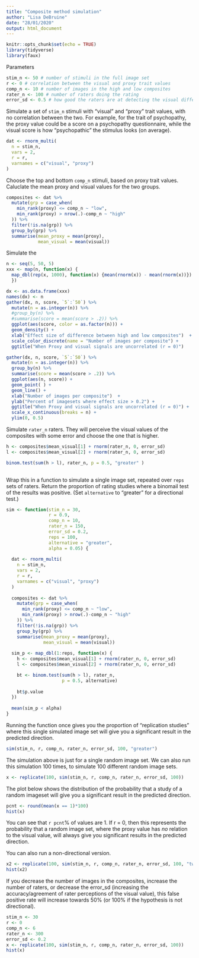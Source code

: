 ```yaml
---
title: "Composite method simulation"
author: "Lisa DeBruine"
date: "28/01/2020"
output: html_document
---
```


```r
knitr::opts_chunk$set(echo = TRUE)
library(tidyverse)
library(faux)
```

Parameters

```r
stim_n <- 50 # number of stimuli in the full image set
r <- 0 # correlation between the visual and proxy trait values
comp_n <- 10 # number of images in the high and low composites
rater_n <- 100 # number of raters doing the rating
error_sd <- 0.5 # how good the raters are at detecting the visual difference. 0 would be perfect perception
```


Simulate a set of `stim_n` stimuli with "visual" and "proxy" trait values, with no correlation between the two. For example, for the trait of psychopathy, the proxy value could be a score on a psychopathy questionnaire, while the visual score is how "psychopathic" the stimulus looks (on average).

```r

dat <- rnorm_multi(
  n = stim_n, 
  vars = 2, 
  r = r, 
  varnames = c("visual", "proxy")
)
```

Choose the top and bottom `comp_n` stimuli, based on proxy trait values. Caluclate the mean proxy and visual values for the two groups.

```r

composites <- dat %>%
  mutate(grp = case_when(
    min_rank(proxy) <= comp_n ~ "low",
    min_rank(proxy) > nrow(.)-comp_n ~ "high"
  )) %>%
  filter(!is.na(grp)) %>%
  group_by(grp) %>%
  summarise(mean_proxy = mean(proxy),
            mean_visual = mean(visual))

```


Simulate the 

```r
n <- seq(5, 50, 5)
xxx <- map(n, function(x) {
  map_dbl(rep(x, 1000), function(x) {mean(rnorm(x)) - mean(rnorm(x))})
  })

dx <- as.data.frame(xxx)
names(dx) <- n
gather(dx, n, score, `5`:`50`) %>%
  mutate(n = as.integer(n)) %>%
  #group_by(n) %>%
  #summarise(score = mean(score > .2)) %>%
  ggplot(aes(score, color = as.factor(n))) +
  geom_density() +
  xlab("Effect size of difference between high and low composites")  +
  scale_color_discrete(name = "Number of images per composite") +
  ggtitle("When Proxy and visual signals are uncorrelated (r = 0)")
```

```r
gather(dx, n, score, `5`:`50`) %>%
  mutate(n = as.integer(n)) %>%
  group_by(n) %>%
  summarise(score = mean(score > .2)) %>%
  ggplot(aes(n, score)) +
  geom_point( ) +
  geom_line() +
  xlab("Number of images per composite")  +
  ylab("Percent of imagesets where effect size > 0.2") +
  ggtitle("When Proxy and visual signals are uncorrelated (r = 0)") +
  scale_x_continuous(breaks = n) +
  ylim(0, 0.5)
```


Simulate `rater_n` raters. They will perceive the visual values of the composites with some error and choose the one that is higher.

```r
h <- composites$mean_visual[1] + rnorm(rater_n, 0, error_sd)
l <- composites$mean_visual[2] + rnorm(rater_n, 0, error_sd)

binom.test(sum(h > l), rater_n, p = 0.5, "greater" )
  
```

Wrap this in a function to simulate a single image set, repeated over `reps` sets of raters. Return the proportion of rating studies where a binomail test of the results was positive. (Set `alternative` to "greater" for a directional test.)

```r
sim <- function(stim_n = 30,
                r = 0.9,
                comp_n = 10,
                rater_n = 150,
                error_sd = 0.2,
                reps = 100,
                alternative = "greater",
                alpha = 0.05) {
  
  dat <- rnorm_multi(
    n = stim_n, 
    vars = 2, 
    r = r, 
    varnames = c("visual", "proxy")
  )
  
  composites <- dat %>%
    mutate(grp = case_when(
      min_rank(proxy) <= comp_n ~ "low",
      min_rank(proxy) > nrow(.)-comp_n ~ "high"
    )) %>%
    filter(!is.na(grp)) %>%
    group_by(grp) %>%
    summarise(mean_proxy = mean(proxy),
              mean_visual = mean(visual))
  
  sim_p <- map_dbl(1:reps, function(x) {
    h <- composites$mean_visual[1] + rnorm(rater_n, 0, error_sd)
    l <- composites$mean_visual[2] + rnorm(rater_n, 0, error_sd)

    bt <- binom.test(sum(h > l), rater_n, 
                     p = 0.5, alternative)
    
    bt$p.value
  })
  
  mean(sim_p < alpha)
}
```

Running the function once gives you the proportion of "replication studies" where this single simulated image set will give you a significant result in the predicted direction.

```r
sim(stim_n, r, comp_n, rater_n, error_sd, 100, "greater")
```


The simulation above is just for a single random image set. We can also run this simulation 100 times, to simulate 100 different random image sets.

```r
x <- replicate(100, sim(stim_n, r, comp_n, rater_n, error_sd, 100))
```

The plot below shows the distribution of the probability that a study of a random imageset will give you a significant result in the predicted direction. 

```r
pcnt <- round(mean(x == 1)*100)
hist(x)
```

You can see that `r pcnt`% of values are 1. If r = 0, then this represents the probability that a random image set, where the proxy value has *no* relation to the visual value, will always give you significant results in the predicted direction.

You can also run a non-directional version.

```r
x2 <- replicate(100, sim(stim_n, r, comp_n, rater_n, error_sd, 100, "two.sided"))
hist(x2)
```


If you decrease the number of images in the composites, increase the number of raters, or decrease the error_sd (increasing the accuracy/agreement of rater perceptions of the visual value), this false positive rate will increase towards 50% (or 100% if the hypothesis is not directional).

```r
stim_n <- 30 
r <- 0 
comp_n <- 6 
rater_n <- 300
error_sd <- 0.2
x <- replicate(100, sim(stim_n, r, comp_n, rater_n, error_sd, 100))
hist(x)
```





